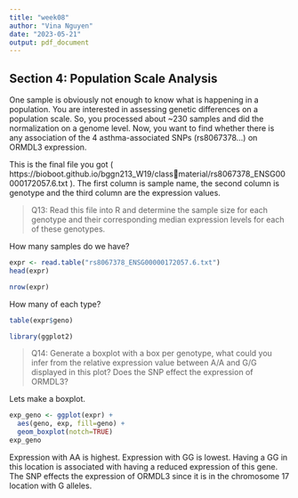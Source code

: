 ```yaml
---
title: "week08"
author: "Vina Nguyen"
date: "2023-05-21"
output: pdf_document
---
```


## Section 4: Population Scale Analysis

One sample is obviously not enough to know what is happening in a population. You are 
interested in assessing genetic differences on a population scale. So, you processed about ~230 samples and did the normalization on a genome level. Now, you want to find whether there is any association of the 4 asthma-associated SNPs (rs8067378…) on ORMDL3 expression.

This is the final file you got ( https://bioboot.github.io/bggn213_W19/classmaterial/rs8067378_ENSG00000172057.6.txt ). The first column is sample name, the second 
column is genotype and the third column are the expression values.

> Q13: Read this file into R and determine the sample size for each genotype and their corresponding median expression levels for each of these genotypes.

How many samples do we have?

```r
expr <- read.table("rs8067378_ENSG00000172057.6.txt")
head(expr)
```

```r
nrow(expr)
```

How many of each type?

```r
table(expr$geno)
```

```r
library(ggplot2)
```

> Q14: Generate a boxplot with a box per genotype, what could you infer from the relative expression value between A/A and G/G displayed in this plot? Does the SNP effect the expression of ORMDL3?

Lets make a boxplot.

```r
exp_geno <- ggplot(expr) +
  aes(geno, exp, fill=geno) +
  geom_boxplot(notch=TRUE)
exp_geno
```

Expression with AA is highest. Expression with GG is lowest. Having a GG in this location is associated with having a reduced expression of this gene. The SNP effects the expression of ORMDL3 since it is in the chromosome 17 location with G alleles.


























